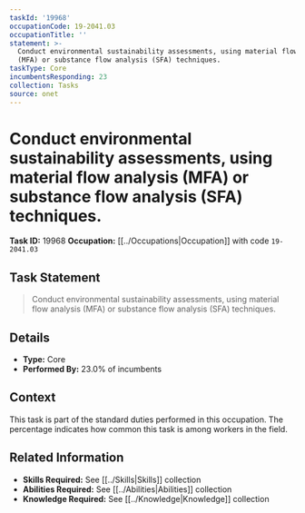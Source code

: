 ```yaml
---
taskId: '19968'
occupationCode: 19-2041.03
occupationTitle: ''
statement: >-
  Conduct environmental sustainability assessments, using material flow analysis
  (MFA) or substance flow analysis (SFA) techniques.
taskType: Core
incumbentsResponding: 23
collection: Tasks
source: onet
---
```

# Conduct environmental sustainability assessments, using material flow analysis (MFA) or substance flow analysis (SFA) techniques.

**Task ID:** 19968
**Occupation:** [[../Occupations|Occupation]] with code `19-2041.03`

## Task Statement

> Conduct environmental sustainability assessments, using material flow analysis (MFA) or substance flow analysis (SFA) techniques.

## Details

- **Type:** Core
- **Performed By:** 23.0% of incumbents

## Context

This task is part of the standard duties performed in this occupation. The percentage indicates how common this task is among workers in the field.

## Related Information

- **Skills Required:** See [[../Skills|Skills]] collection
- **Abilities Required:** See [[../Abilities|Abilities]] collection
- **Knowledge Required:** See [[../Knowledge|Knowledge]] collection

